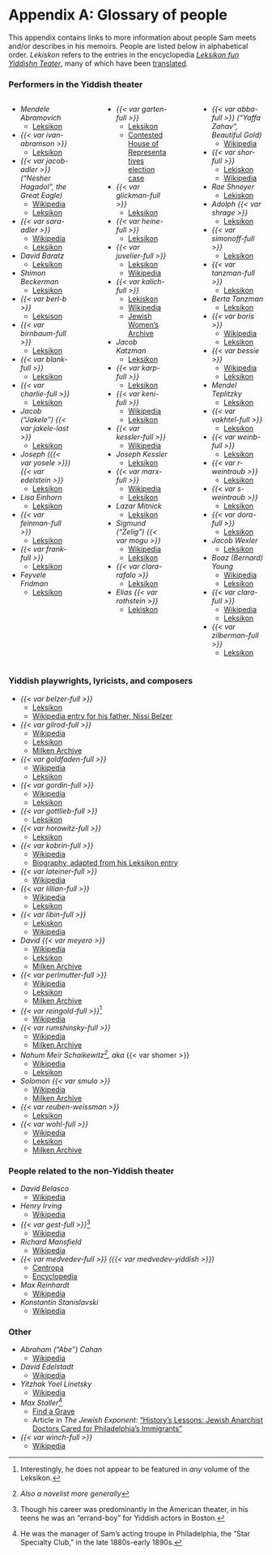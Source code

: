 # Appendix A: Glossary of people {.unnumbered}

This appendix contains links to more information about people Sam meets and/or describes in his memoirs.
People are listed below in alphabetical order.
_Lekiskon_ refers to the entries in the encyclopedia [_Leksikon fun Yiddishn Teater_](https://en.wikipedia.org/wiki/Leksikon_fun_yidishn_teater), many of which have been [translated](https://www.museumoffamilyhistory.com/yt/lex-biography.htm).

### Performers in the Yiddish theater

:::: {.columns}

::: {.column width="30%"}


- _Mendele Abramovich_
  - [Leksikon](https://www.museumoffamilyhistory.com/yt/lex/A/abramovich-max.htm)
- _{{< var ivan-abramson >}}_
  - [Leksikon](https://www.museumoffamilyhistory.com/yt/lex/A/abramson-ivan.htm)
- _{{< var jacob-adler >}} ("Nesher Hagadol", the Great Eagle)_
  - [Wikipedia](https://en.wikipedia.org/wiki/Jacob_Pavlovich_Adler)
  - [Leksikon](https://www.museumoffamilyhistory.com/yt/lex/A/adler-jacob-p.htm)
- _{{< var sara-adler >}}_
  - [Wikipedia](https://en.wikipedia.org/wiki/Sara_Adler)
  - [Leksikon](https://www.museumoffamilyhistory.com/yt/lex/A/adler-sarah.htm)
- _David Baratz_
  - [Leksikon](https://www.museumoffamilyhistory.com/yt/lex/B/baratz-david.htm)
- _Shimon Beckerman_
  - [Leksikon](https://www.museumoffamilyhistory.com/yt/lex/B/bekerman-simeon.htm)
- _{{< var berl-b >}}_
  - [Leksison](https://www.museumoffamilyhistory.com/yt/lex/B/bernstein-berl.htm)
- _{{< var birnbaum-full >}}_
  - [Leksikon](https://www.museumoffamilyhistory.com/yt/lex/B/birnbaum-louis.htm)
- _{{< var blank-full >}}_
  - [Leksikon](https://www.museumoffamilyhistory.com/yt/lex/B/blank-leon.htm)
- _{{< var charlie-full >}}_
  - [Leksikon](https://www.museumoffamilyhistory.com/yt/lex/C/cohan-charlie.htm)
- _Jacob ("Jakele") {{< var jakele-last >}}_
  - [Leksikon](https://www.museumoffamilyhistory.com/yt/lex/C/cone-jacob.htm)
- _Joseph ({{< var yosele >}}) {{< var edelstein >}}_
  - [Leksikon](https://www.museumoffamilyhistory.com/yt/lex/E/edelstein-joseph.htm)
- _Lisa Einhorn_
  - [Leksikon](https://www.museumoffamilyhistory.com/yt/lex/E/einhorn-lisa.htm)
- _{{< var feinman-full >}}_ 
  - [Leksikon](https://www.museumoffamilyhistory.com/yt/lex/F/feinman-sigmund.htm)
- _{{< var frank-full >}}_
  - [Leksikon](https://www.museumoffamilyhistory.com/yt/lex/F/frank-jacob.htm)
- _Feyvele Fridman_
  - [Leksikon](https://www.museumoffamilyhistory.com/yt/lex/F/fridman-feyvele.htm)

:::

::: {.column width="5%"}
:::

::: {.column width="30%"}

- _{{< var garten-full >}}_
  - [Leksikon](https://www.museumoffamilyhistory.com/yt/lex/G/gartenstein-jacob.htm)
  - [Contested House of Representatives election case](https://www.amazon.com/Contested-Election-Jacob-Gartenstein-Adolph-Sabath/dp/0265117615)
- _{{< var glickman-full >}}_
  - [Leksikon](https://www.museumoffamilyhistory.com/yt/lex/G/glickman-elias.htm)
- _{{< var heine-full >}}_
  - [Leksikon](https://www.museumoffamilyhistory.com/yt/lex/H/heine-chaimovich-morris.htm)
- _{{< var juvelier-full >}}_
  - [Leksikon](https://www.museumoffamilyhistory.com/yt/lex/J/juvelier-kalmen.htm)
  - [Wikipedia](https://en.wikipedia.org/wiki/Kalman_Juvelier)
- _{{< var kalich-full >}}_
  - [Lekiskon](https://www.museumoffamilyhistory.com/yt/lex/K/kalich-bertha.htm)
  - [Wikipedia](https://en.wikipedia.org/wiki/Bertha_Kalich)
  - [Jewish Women's Archive](https://jwa.org/encyclopedia/article/kalich-bertha)
- _Jacob Katzman_
  - [Leksikon](https://www.museumoffamilyhistory.com/yt/lex/K/katzman-jacob.htm)
- _{{< var karp-full >}}_
  - [Leksikon](https://www.museumoffamilyhistory.com/yt/lex/K/karp-max.htm)
- _{{< var keni-full >}}_
  - [Wikipedia](https://en.wikipedia.org/wiki/Keni_Liptzin)
  - [Leksikon](https://www.museumoffamilyhistory.com/yt/lex/L/lipzin-keni.htm)
- _{{< var kessler-full >}}_
  - [Wikipedia](https://en.wikipedia.org/wiki/David_Kessler_(actor))
- _Joseph Kessler_
  - [Leksikon](https://www.museumoffamilyhistory.com/yt/lex/K/kessler-joseph.htm)
- _{{< var marx-full >}}_
  - [Wikipedia](https://en.wikipedia.org/wiki/Rudolph_Marks)
  - [Leksikon](https://www.museumoffamilyhistory.com/yt/lex/M/marks-rudolph.htm)
- _Lazar Mitnick_
  - [Leksikon](https://www.museumoffamilyhistory.com/yt/lex/M/mitnick-leiser.htm)
- _Sigmund ("Zelig") {{< var mogu >}}_
  - [Wikipedia](https://en.wikipedia.org/wiki/Sigmund_Mogulesko)
  - [Leksikon](https://www.museumoffamilyhistory.com/yt/lex/M/mogulesko-sigmund.htm)
- _{{< var clara-rafalo >}}_
  - [Leksikon](https://www.museumoffamilyhistory.com/yt/lex/R/rafalo-clara.htm)
- _Elias {{< var rothstein >}}_
  - [Lekiskon](https://www.museumoffamilyhistory.com/yt/lex/R/rothstein-elias.htm)
:::

::: {.column width="5%"}
:::

::: {.column width="30%"}

- _{{< var abba-full >}} ("Yaffa Zahav", Beautiful Gold)_
  - [Wikipedia](https://en.wikipedia.org/wiki/Abba_Schoengold)
- _{{< var shor-full >}}_
  - [Lekiskon](https://www.museumoffamilyhistory.com/yt/lex/S/schorr-anshel.htm)
  - [Wikipedia](https://en.wikipedia.org/wiki/Anshel_Schorr)
- _Rae Shneyer_
  - [Lekiskon](https://www.museumoffamilyhistory.com/yt/lex/S/shneyer-rae.htm)
- _Adolph {{< var shrage >}}_
  - [Leksikon](https://www.museumoffamilyhistory.com/yt/lex/S/shrage-adolph.htm)
- _{{< var simonoff-full >}}_
  - [Leksikon](https://www.museumoffamilyhistory.com/yt/lex/S/simonoff-moshe.htm)
- _{{< var tanzman-full >}}_
  - [Leksikon](https://www.museumoffamilyhistory.com/yt/lex/T/tanzman-avraham-itzhak.htm)
- _Berta Tanzman_
  - [Leksikon](https://www.museumoffamilyhistory.com/yt/lex/T/tanzman-berta.htm)
- _{{< var boris >}}_
  - [Wikipedia](https://en.wikipedia.org/wiki/Boris_Thomashefsky)
  - [Leksikon](https://www.museumoffamilyhistory.com/yt/lex/T/thomashefsky-boris.htm)
- _{{< var bessie >}}_
  - [Wikipedia](https://en.wikipedia.org/wiki/Bessie_Thomashefsky)
  - [Leksikon](https://www.museumoffamilyhistory.com/yt/lex/T/thomashefsky-bessie.htm)
- _Mendel Teplitzky_
  - [Leksikon](https://www.museumoffamilyhistory.com/yt/lex/T/teplitzky-mendel.htm)
- _{{< var vakhtel-full >}}_
  - [Leksikon](https://www.museumoffamilyhistory.com/yt/lex/V/vakhtel-yosef.htm)
- _{{< var weinb-full >}}_
  - [Leksikon](https://www.museumoffamilyhistory.com/yt/lex/W/weinblatt-israel.htm)
- _{{< var r-weintraub >}}_
  - [Leksikon](https://www.museumoffamilyhistory.com/yt/lex/W/weintraub-rebecca.htm)
- _{{< var s-weintraub >}}_
  - [Leksikon](https://www.museumoffamilyhistory.com/yt/lex/W/weintraub-sigmund.htm)
- _{{< var dora-full >}}_
  - [Leksikon](https://www.museumoffamilyhistory.com/yt/lex/W/weissman-dora.htm)
- _Jacob Wexler_
  - [Leksikon](https://www.museumoffamilyhistory.com/yt/lex/W/wexler-jacob.htm)
- _Boaz (Bernard) Young_
  - [Wikipedia](https://en.wikipedia.org/wiki/Boaz_Young)
  - [Leksikon](https://www.museumoffamilyhistory.com/yt/lex/Y/young-bernard.htm)
- _{{< var clara-full >}}_
  - [Wikipedia](https://en.wikipedia.org/wiki/Clara_Young_(Yiddish_theater))
  - [Leksikon](https://www.museumoffamilyhistory.com/yt/lex/Y/young-clara.htm)
- _{{< var zilberman-full >}}_
  - [Leksikon](https://www.museumoffamilyhistory.com/yt/lex/Z/zilberman-moshe.htm)

:::

::::


### Yiddish playwrights, lyricists, and composers

- _{{< var belzer-full >}}_
  - [Leksikon](https://www.museumoffamilyhistory.com/yt/lex/B/belzer-yudl.htm)
  - [Wikipedia entry for his father, Nissi Belzer](https://en.wikipedia.org/wiki/Nissan_Spivak)
- _{{< var gilrod-full >}}_
  - [Wikipedia](https://www.google.com/url?q=https://en.wikipedia.org/wiki/Louis_Gilrod)
  - [Leksikon](https://www.museumoffamilyhistory.com/yt/lex/G/gilrod-louie.htm)
  - [Milken Archive](https://www.milkenarchive.org/artists/view/louis-gilrod)
- _{{< var goldfaden-full >}}_
  - [Wikipedia](href="https://en.wikipedia.org/wiki/Abraham_Goldfaden)
  - [Leksikon](https://www.museumoffamilyhistory.com/yt/lex/G/goldfaden-abraham.htm)
- _{{< var gordin-full >}}_
  - [Wikipedia](https://en.wikipedia.org/wiki/Jacob_Gordin)
  - [Leksikon](https://www.museumoffamilyhistory.com/yt/lex/G/gordin-jacob.htm)
- _{{< var gottlieb-full >}}_
  - [Leksikon](https://www.museumoffamilyhistory.com/yt/lex/G/gottlieb-leon.htm)
- _{{< var horowitz-full >}}_
  - [Leksikon](https://www.museumoffamilyhistory.com/yt/lex/H/horowitz-halevy-moshe-ish.htm)
- _{{< var kobrin-full >}}_
  - [Wikipedia](https://en.wikipedia.org/wiki/Leon_Kobrin)
  - [Biography, adapted from his Leksikon entry](https://congressforjewishculture.org/people/1471/Kobrin,%20Leon%20(March%2015,%201872–March%2031,%201946))
- _{{< var lateiner-full >}}_
  - [Wikipedia](https://en.wikipedia.org/wiki/Joseph_Lateiner)
- _{{< var lillian-full >}}_
  - [Wikipedia](https://www.google.com/url?q=https://en.wikipedia.org/wiki/Isidore_Lillian)
  - [Leksikon](https://www.museumoffamilyhistory.com/yt/lex/L/lillian-isidore.htm)
- _{{< var libin-full >}}_
  - [Lekiskon](https://www.museumoffamilyhistory.com/yt/lex/L/libin-z.htm)
  - [Wikipedia](https://en.wikipedia.org/wiki/Zalmon_Libin)
- _David {{< var meyero >}}_
  - [Wikipedia](https://en.wikipedia.org/wiki/David_Meyerowitz)
  - [Leksikon](https://www.museumoffamilyhistory.com/yt/lex/M/meyerowitz-david.htm)
  - [Milken Archive](https://www.milkenarchive.org/artists/view/david-meyerowitz)
- _{{< var perlmutter-full >}}_
  - [Wikipedia](https://en.wikipedia.org/wiki/Arnold_Perlmutter)
  - [Leksikon](https://www.museumoffamilyhistory.com/yt/lex/P/perlmutter-arnold.htm)
  - [Milken Archive](https://www.milkenarchive.org/artists/view/arnold-perlmutter)
- _{{< var reingold-full >}}_^[Interestingly, he does not appear to be featured in _any_ volume of the Leksikon.]
  - [Wikipedia](https://en.wikipedia.org/wiki/Isaac_Reingold)
- _{{< var rumshinsky-full >}}_
  - [Wikipedia](https://en.wikipedia.org/wiki/Joseph_Rumshinsky)
  - [Milken Archive](https://www.milkenarchive.org/artists/view/joseph-rumshinsky)
- _Nahum Meïr Schaikewitz^[_Also a novelist more generally_], aka_ {{< var shomer >}}
  - [Wikipedia](https://en.wikipedia.org/wiki/Nahum_Meir_Schaikewitz)
  - [Leksikon](https://www.museumoffamilyhistory.com/yt/lex/S/shomer-abraham.htm)
- _Solomon {{< var smulo >}}_
  - [Wikipedia](https://en.wikipedia.org/wiki/Solomon_Smulewitz)
  - [Milken Archive](https://www.milkenarchive.org/artists/view/solomon-smulevitz)
- _{{< var reuben-weissman >}}_
  - [Leksikon](https://www.museumoffamilyhistory.com/yt/lex/W/weissman-reuben.htm)
- _{{< var wohl-full >}}_
  - [Wikipedia](https://en.wikipedia.org/wiki/Herman_Wohl)
  - [Leksikon](https://www.museumoffamilyhistory.com/yt/lex/W/wohl-herman.htm)
  - [Milken Archive](https://www.milkenarchive.org/artists/view/herman-wohl)


### People related to the non-Yiddish theater

- _David Belasco_
  - [Wikipedia](https://en.wikipedia.org/wiki/David_Belasco)
- _Henry Irving_
  - [Wikipedia](https://en.wikipedia.org/wiki/Henry_Irving)
- _{{< var gest-full >}}_^[Though his career was predominantly in the American theater, in his teens he was an "errand-boy" for Yiddish actors in Boston.]
  - [Wikipedia](https://en.wikipedia.org/wiki/Morris_Gest)
- _Richard Mansfield_
  - [Wikipedia](https://en.wikipedia.org/wiki/Richard_Mansfield)
- _{{< var medvedev-full >}} ({{< var medvedev-yiddish >}})_
  - [Centropa](https://www.centropa.org/en/photo/mikhail-efimovich-medvedev-meer-haimovich-bernshtein-stage)
  - [Encyclopedia](https://www.encyclopedia.com/religion/encyclopedias-almanacs-transcripts-and-maps/medvedev-mikhail)
- _Max Reinhardt_
  - [Wikipedia](https://en.wikipedia.org/wiki/Max_Reinhardt)
- _Konstantin Stanislavski_
  - [Wikipedia](https://en.wikipedia.org/wiki/Konstantin_Stanislavski)

### Other

- _Abraham ("Abe") Cahan_
  - [Wikipedia](https://en.wikipedia.org/wiki/Abraham_Cahan)
- _David Edelstadt_
  - [Wikipedia](https://en.wikipedia.org/wiki/David_Edelstadt)
- _Yitzhak Yoel Linetsky_
  - [Wikipedia](https://en.wikipedia.org/wiki/Yitzkhok_Yoel_Linetzky)
- _Max Staller_^[He was the manager of Sam's acting troupe in Philadelphia, the "Star Specialty Club," in the late 1880s-early 1890s.]
  - [Find a Grave](https://www.findagrave.com/memorial/33506807/max-staller)
  - Article in _The Jewish Exponent_: ["History's Lessons: Jewish Anarchist Doctors Cared for Philadelphia's Immigrants"](https://www.jewishexponent.com/historys-lessons-jewish-anarchist-doctors-cared-for-philadelphias-immigrants/)
- _{{< var winch-full >}}_
  - [Wikipedia](https://en.wikipedia.org/wiki/Morris_Winchevsky)
